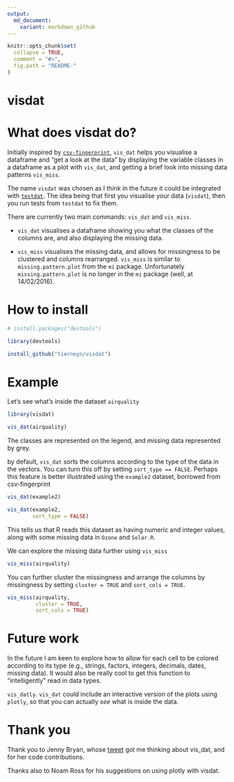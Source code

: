 ```yaml
---
output:
  md_document:
    variant: markdown_github
---
```


<!-- README.md is generated from README.Rmd. Please edit that file -->

```r
knitr::opts_chunk$set(
  collapse = TRUE,
  comment = "#>",
  fig.path = "README-"
)
```

# visdat

# What does visdat do?

Initially inspired by [`csv-fingerprint`](https://github.com/setosa/csv-fingerprint), `vis_dat` helps you visualise a dataframe and "get a look at the data" by displaying the variable classes in a dataframe as a plot with `vis_dat`, and getting a brief look into missing data patterns `vis_miss`.

The name `visdat` was chosen as I think in the future it could be integrated with [`testdat`](https://github.com/ropensci/testdat). The idea being that first you visualise your data (`visdat`), then you run tests from `testdat` to fix them.

There are currently two main commands: `vis_dat` and `vis_miss`.

- `vis_dat` visualises a dataframe showing you what the classes of the columns are, and also displaying the missing data.

- `vis_miss` visualises the missing data, and allows for missingness to be clustered and columns rearranged. `vis_miss` is similar to `missing.pattern.plot` from the `mi` package. Unfortunately `missing.pattern.plot` is no longer in the `mi` package (well, at 14/02/2016).


# How to install

```r
# install.packages("devtools")

library(devtools)

install_github("tierneyn/visdat")
```

# Example

Let's see what's inside the dataset `airquality`

```r
library(visdat)

vis_dat(airquality)
```

The classes are represented on the legend, and missing data represented by grey. 

by default, `vis_dat` sorts the columns according to the type of the data in the vectors. You can turn this off by setting `sort_type == FALSE`. Perhaps this feature is better illustrated using the `example2` dataset, borrowed from csv-fingerprint

```r

vis_dat(example2)

vis_dat(example2, 
        sort_type = FALSE)

```


This tells us that R reads this dataset as having numeric and integer values, along with some missing data in `Ozone` and `Solar.R`.


We can explore the missing data further using `vis_miss`

```r

vis_miss(airquality)

```

You can further cluster the missingness and arrange the columns by missingness by setting `cluster = TRUE` and `sort_cols = TRUE`.

```r

vis_miss(airquality, 
         cluster = TRUE,
         sort_cols = TRUE)

```


# Future work 

In the future I am keen to explore how to allow for each cell to be colored according to its type (e.g., strings, factors, integers, decimals, dates, missing data). It would also be really cool to get this function to "intelligently" read in data types.

`vis_datly`. `vis_dat` could include an interactive version of the plots using `plotly`, so that you can actually _see_ what is inside the data.

# Thank you

Thank you to Jenny Bryan, whose [tweet](https://twitter.com/JennyBryan/status/679011378414268416) got me thinking about vis_dat, and for her code contributions.

Thanks also to Noam Ross for his suggestions on using plotly with visdat.
